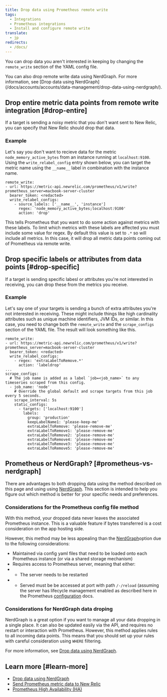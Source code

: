 ```yaml
---
title: Drop data using Prometheus remote write 
tags:
  - Integrations
  - Prometheus integrations
  - Install and configure remote write
translate:
  - jp
redirects:
  - /docs/
---
```


You can drop data you aren't interested in keeping by changing the `remote_write` section of the YAML config file.

<Callout variant="tip">
You can also drop remote write data using NerdGraph. For more information, see [Drop data using NerdGraph](/docs/accounts/accounts/data-management/drop-data-using-nerdgraph/).
</Callout>

## Drop entire metric data points from remote write integration [#drop-entire]

If a target is sending a noisy metric that you don't want sent to New Relic, you can specify that New Relic should drop that data. 

### Example 

Let's say you don't want to recieve data for the metric `node_memory_active_bytes` from an instance running at `localhost:9100`. Using the `write_relabel_config` entry shown below, you can target the metric name using the `__name__` label in combination with the instance name.

```
remote_write:
- url: https://metric-api.newrelic.com/prometheus/v1/write?prometheus_server=macbook-server-cluster
  bearer_token: <redacted>
  write_relabel_configs:
    - source_labels: ['__name__', 'instance']
      regex: 'node_memory_active_bytes;localhost:9100'
      action: 'drop'
```

This tells Prometheus that you want to do some action against metrics with these labels. To limit which metrics with these labels are affected you must include some value for regex. By default this value is set to `.*` so will include all metrics. In this case, it will drop all metric data points coming out of Prometheus via remote write. 

## Drop specific labels or attributes from data points  [#drop-specific]

If a target is sending specific labesl or attributes you're not interested in receiving, you can drop these from the metrics you receive. 

### Example

Let's say one of your targets is sending a bunch of extra attributes you're not interested in receiving. These might include things like high cardinality attributes such as unique machine identifiers, JVM IDs, or similar. In this case, you need to change both the `remote_write` and the `scrape_configs` section of the YAML file. The result will look something like this. 

```
remote_write:
- url: https://metric-api.newrelic.com/prometheus/v1/write?prometheus_server=macbook-server-cluster
  bearer_token: <redacted>
  write_relabel_configs:
    - regex: 'extraLabelToRemove.*'
      action: 'labeldrop'
...
scrape_configs:
  # The job name is added as a label `job=<job_name>` to any timeseries scraped from this config.
  - job_name: 'node'
    # Override the global default and scrape targets from this job every 5 seconds.
    scrape_interval: 5s
    static_configs:
      - targets: ['localhost:9100']
        labels:
          group: 'production'
          keepLabelName1: 'please-keep-me'
          extraLabelToRemove: 'please-remove-me'
          extraLabelToRemove1: 'please-remove-me'
          extraLabelToRemove2: 'please-remove-me'
          extraLabelToRemove4: 'please-remove-me'
          extraLabelToRemove3: 'please-remove-me'
          extraLabelToRemove5: 'please-remove-me'
```

## Prometheus or NerdGraph? [#prometheus-vs-nerdgraph]

There are advantages to both dropping data using the method described on this page and using using [NerdGraph](/docs/accounts/accounts/data-management/drop-data-using-nerdgraph/). This section is intended to help you figure out which method is better for your specific needs and preferences. 

### Considerations for the Prometheus config file method

With this method, your dropped data never leaves the associated Prometheus instance. This is a valuable feature if bytes transferred is a cost consideration on the app hosting side.

However, this method may be less appealing than the [NerdGraph](/docs/accounts/accounts/data-management/drop-data-using-nerdgraph/)option due to the following considerations: 
- Maintained via config yaml files that need to be loaded onto each Prometheus instance (or via a shared storage mechanism) 
- Requires access to Prometheus server, meaning that either:
- - The server needs to be restarted
- - Served must be be accessed at port with path `/-/reload` (assuming the server has lifecycle management enabled as described here in the Prometheus [configuration](https://prometheus.io/docs/prometheus/latest/configuration/configuration/#configuration) docs. 

### Considerations for NerdGraph data droping

NerdGraph is a great option if you want to manage all your data dropping in a single place. It can also be updated easily via the API, and requires no restart or interaction with Prometheus. However, this method applies rules to all incoming data points. This means that you should set up your rules with careful consideration using `WHERE` filtering. 

For more information, see [Drop data using NerdGraph](/docs/accounts/accounts/data-management/drop-data-using-nerdgraph/).


## Learn more [#learn-more]

- [Drop data using NerdGraph](/docs/accounts/accounts/data-management/drop-data-using-nerdgraph/)
- [Send Prometheus metric data to New Relic](/docs/integrations/prometheus-integrations/get-started/send-prometheus-metric-data-new-relic/)
- [Prometheus High Availability (HA)](https://docs.newrelic.com/docs/integrations/prometheus-integrations/install-configure/prometheus-high-availability-ha/)